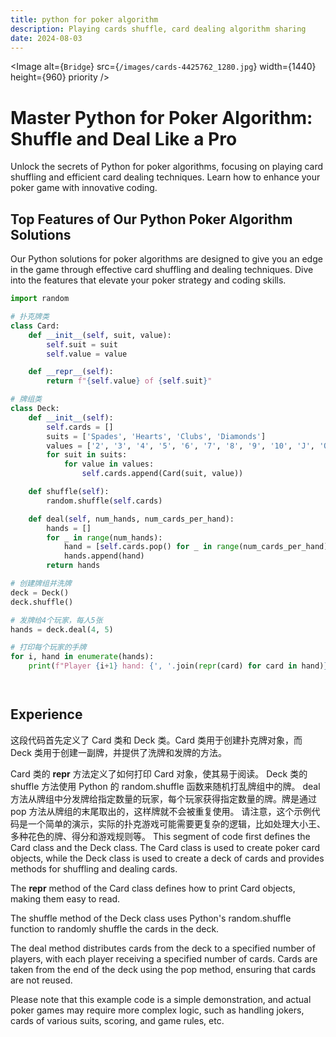 ```yaml
---
title: python for poker algorithm
description: Playing cards shuffle, card dealing algorithm sharing
date: 2024-08-03
---
```

<Image
  alt={`Bridge`}
  src={`/images/cards-4425762_1280.jpg`}
  width={1440}
  height={960}
  priority
/>

# Master Python for Poker Algorithm: Shuffle and Deal Like a Pro
Unlock the secrets of Python for poker algorithms, focusing on playing card shuffling and efficient card dealing techniques. Learn how to enhance your poker game with innovative coding.

## Top Features of Our Python Poker Algorithm Solutions
Our Python solutions for poker algorithms are designed to give you an edge in the game through effective card shuffling and dealing techniques. Dive into the features that elevate your poker strategy and coding skills.

```python
import random

# 扑克牌类
class Card:
    def __init__(self, suit, value):
        self.suit = suit
        self.value = value

    def __repr__(self):
        return f"{self.value} of {self.suit}"

# 牌组类
class Deck:
    def __init__(self):
        self.cards = []
        suits = ['Spades', 'Hearts', 'Clubs', 'Diamonds']
        values = ['2', '3', '4', '5', '6', '7', '8', '9', '10', 'J', 'Q', 'K', 'A']
        for suit in suits:
            for value in values:
                self.cards.append(Card(suit, value))

    def shuffle(self):
        random.shuffle(self.cards)

    def deal(self, num_hands, num_cards_per_hand):
        hands = []
        for _ in range(num_hands):
            hand = [self.cards.pop() for _ in range(num_cards_per_hand)]
            hands.append(hand)
        return hands

# 创建牌组并洗牌
deck = Deck()
deck.shuffle()

# 发牌给4个玩家，每人5张
hands = deck.deal(4, 5)

# 打印每个玩家的手牌
for i, hand in enumerate(hands):
    print(f"Player {i+1} hand: {', '.join(repr(card) for card in hand)}")
```
```python



```




## Experience
这段代码首先定义了 Card 类和 Deck 类。Card 类用于创建扑克牌对象，而 Deck 类用于创建一副牌，并提供了洗牌和发牌的方法。

Card 类的 __repr__ 方法定义了如何打印 Card 对象，使其易于阅读。
Deck 类的 shuffle 方法使用 Python 的 random.shuffle 函数来随机打乱牌组中的牌。
deal 方法从牌组中分发牌给指定数量的玩家，每个玩家获得指定数量的牌。牌是通过 pop 方法从牌组的末尾取出的，这样牌就不会被重复使用。
请注意，这个示例代码是一个简单的演示，实际的扑克游戏可能需要更复杂的逻辑，比如处理大小王、多种花色的牌、得分和游戏规则等。
This segment of code first defines the Card class and the Deck class. The Card class is used to create poker card objects, while the Deck class is used to create a deck of cards and provides methods for shuffling and dealing cards.

The __repr__ method of the Card class defines how to print Card objects, making them easy to read.

The shuffle method of the Deck class uses Python's random.shuffle function to randomly shuffle the cards in the deck.

The deal method distributes cards from the deck to a specified number of players, with each player receiving a specified number of cards. Cards are taken from the end of the deck using the pop method, ensuring that cards are not reused.

Please note that this example code is a simple demonstration, and actual poker games may require more complex logic, such as handling jokers, cards of various suits, scoring, and game rules, etc.